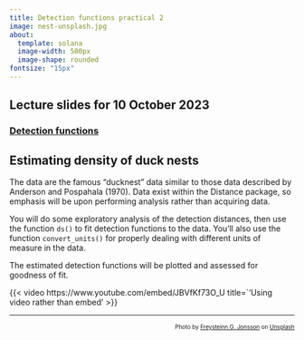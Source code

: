```yaml
---
title: Detection functions practical 2
image: nest-unsplash.jpg
about: 
  template: solana
  image-width: 500px
  image-shape: rounded
fontsize: "15px"
---
```


::: {.callout-tip}
## Lecture slides for 10 October 2023

### [Detection functions](../lectures/BlockB-22.pdf)
:::

## Estimating density of duck nests

The data are the famous "ducknest" data similar to those data described by Anderson and Pospahala (1970).  Data exist within the Distance package, so emphasis will be upon performing analysis rather than acquiring data.

You will do some exploratory analysis of the detection distances, then use the function `ds()` to fit detection functions to the data.  You'll also use the function `convert_units()` for properly dealing with different units of measure in the data.

The estimated detection functions will be plotted and assessed for goodness of fit.

{{< video https://www.youtube.com/embed/JBVfKf73O_U
          title=`'Using video rather than embed'
>}}

<!--
<iframe width="560" height="315" src="https://www.youtube.com/embed/JBVfKf73O_U?si=XrItFfx_POC6ZxEw" title="Eric experiments with Loom and embed" frameborder="0" allow="accelerometer; autoplay; clipboard-write; encrypted-media; gyroscope; picture-in-picture; web-share" allowfullscreen></iframe>

<div style="position: relative; padding-bottom: 95.23809523809523%; height: 0;"><iframe src="https://www.loom.com/embed/4394ad0dcdea40a39de3d5141676ae45?sid=90029fea-3169-4b34-9324-03e8e1be8ecc" frameborder="0" webkitallowfullscreen mozallowfullscreen allowfullscreen style="position: absolute; top: 0; left: 0; width: 100%; height: 100%;"></iframe></div>

-->


---
<p style="font-size: x-small; text-align:right">Photo by <a href="https://unsplash.com/@freys?utm_source=unsplash&utm_medium=referral&utm_content=creditCopyText">Freysteinn G. Jonsson</a> on <a href="https://unsplash.com/s/photos/duck-nests?utm_source=unsplash&utm_medium=referral&utm_content=creditCopyText">Unsplash</a></p>
  